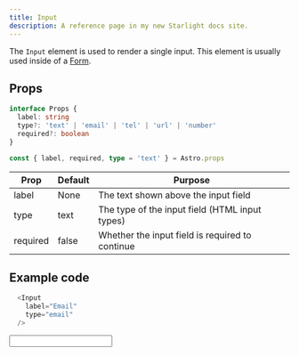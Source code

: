 ```yaml
---
title: Input
description: A reference page in my new Starlight docs site.
---
```


 
The `Input` element is used to render a single input. This element is usually used inside of a [Form](/elements/form).

## Props
```ts
interface Props {
  label: string
  type?: 'text' | 'email' | 'tel' | 'url' | 'number'
  required?: boolean
}

const { label, required, type = 'text' } = Astro.props
```

| Prop | Default | Purpose |
| ----------- | ----------- | ----------- |
| label | None | The text shown above the input field |
| type | text | The type of the input field (HTML input types) |
| required | false | Whether the input field is required to continue |

## Example code

```js title="index.astro"
  <Input
    label="Email"
    type="email"
  />
```

<Showcase>
  <Input
    label="Email"
    type="email"
  />
</Showcase>